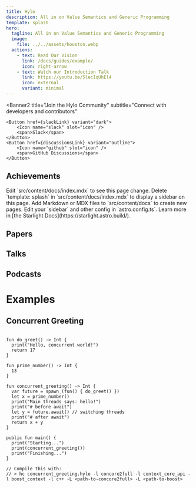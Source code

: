 ```yaml
---
title: Hylo
description: All in on Value Semantics and Generic Programming
template: splash
hero:
  tagline: All in on Value Semantics and Generic Programming
  image:
    file: ../../assets/houston.webp
  actions:
    - text: Read Our Vision
      link: /docs/guides/example/
      icon: right-arrow
    - text: Watch our Introduction Talk
      link: https://youtu.be/5lecIqUhEl4
      icon: external
      variant: minimal
---
```




<Banner2
    title="Join the Hylo Community"
    subtitle="Connect with developers and contributors"
>
    <Button href={slackLink} variant="dark">
        <Icon name="slack" slot="icon" />
        <span>Slack</span>
    </Button>
    <Button href={discussionsLink} variant="outline">
        <Icon name="github" slot="icon" />
        <span>GitHub Discussions</span>
    </Button>
</Banner2>


<Factorial/>

## Achievements



<CardGrid>
    <Card title="Update content" icon="pencil">
        Edit `src/content/docs/index.mdx` to see this page change.
    </Card>
    <Card title="Change page layout" icon="document">
        Delete `template: splash` in `src/content/docs/index.mdx` to display a
        sidebar on this page.
    </Card>
    <Card title="Add new content" icon="add-document">
        Add Markdown or MDX files to `src/content/docs` to create new pages.
    </Card>
    <Card title="Configure your site" icon="setting">
        Edit your `sidebar` and other config in `astro.config.ts`.
    </Card>
    <Card title="Read the docs" icon="open-book">
        Learn more in [the Starlight Docs](https://starlight.astro.build/).
    </Card>
</CardGrid>

## Papers
<Papers/>

## Talks
<Talks/>

## Podcasts
<Podcasts/>

# Examples

## Concurrent Greeting
```hylo

fun do_greet() -> Int {
  print("Hello, concurrent world!")
  return 17
}

fun prime_number() -> Int {
  13
}

fun concurrent_greeting() -> Int {
  var future = spawn_(fun() { do_greet() })
  let x = prime_number()
  print("Main threads says: hello!")
  print("# before await")
  let y = future.await() // switching threads
  print("# after await")
  return x + y
}

public fun main() {
  print("Starting...")
  print(concurrent_greeting())
  print("Finishing...")
}

// Compile this with:
// > hc concurrent_greeting.hylo -l concore2full -l context_core_api -l boost_context -l c++ -L <path-to-concore2full> -L <path-to-boost>
```
